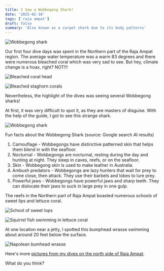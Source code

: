 ```yaml
---
title: I Saw a Wobbegong Shark!
date: '2025-02-18'
tags: ['raja ampat']
draft: false
summary: 'Also known as a carpet shark due to its body patterns'
---
```


<Image
  src="/static/images/wobbegong/wobbegong.jpg"
  width={800}
  height={840}
  alt="Wobbegong shark"
/>

Our first four dive days was spent in the Northern part of the Raja Ampat region. The average water temperature was a warm 83 degrees and there were numerous bleached coral which was very sad to see. But hey, climate change is a hoax, right? NOT!!!

<Image
  src="/static/images/wobbegong/bleach1.jpg"
  width={800}
  height={840}
  alt="Bleached coral head"
/>

<Image
  src="/static/images/wobbegong/bleach2.jpg"
  width={800}
  height={840}
  alt="Bleached staghorn corals"
/>

Nevertheless, the highlight of the dives was seeing several Wobbegong sharks!

At first, it was very difficult to spot it, as they are masters of disguise. With the help of the guide, I got to see this strange shark.

<Image
  src="/static/images/wobbegong/wobbegong.jpg"
  width={800}
  height={840}
  alt="Wobbegong shark"
/>

Fun facts about the Wobbegong Shark (source: Google search AI results)

1. Camouflage - Wobbegongs have distinctive patterned skin that helps them blend in with the seafloor.
2. Nocturnal - Wobbegongs are nocturnal, resting during the day and hunting at night. They sleep in caves, reefs, or on the seafloor.
3. Skin - Wobbegong skin is used to make leather in Australia.
4. Ambush predators - Wobbegongs are lazy hunters that wait for prey to come close, then attack. They use their barbels and lobes to lure prey.
5. Powerful jaws - Wobbegongs have powerful jaws and sharp teeth. They can dislocate their jaws to suck in large prey in one gulp.

The reefs in the Northern part of Raja Ampat boasted numerous schools of sweet lips and lettuce coral.

<Image
  src="/static/images/wobbegong/sweet-lips.jpg"
  width={800}
  height={840}
  alt="School of sweet lops"
/>

<Image
  src="/static/images/wobbegong/squirrel.jpg"
  width={800}
  height={840}
  alt="Squirrel fish swimming in lettuce coral"
/>

At one location near a jetty, I spotted this bumphead wrasse swimming about around 20 feet below the surface.

<Image
  src="/static/images/wobbegong/bumphead.jpg"
  width={800}
  height={840}
  alt="Napolean bumhead wrasse"
/>

Here's more [pictures from my dives on the north side of Raja Ampat](https://generosalitton.smugmug.com/RajaNorthSide-021025/n-cJQQZB).

What do you think?
